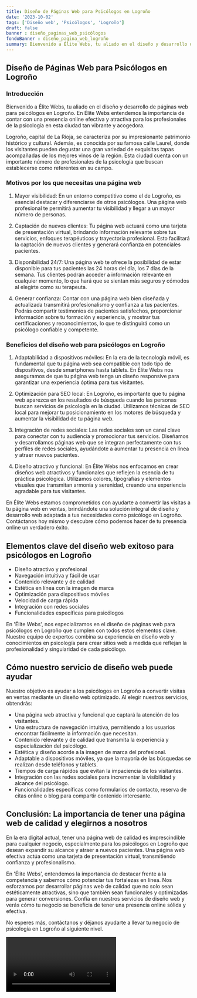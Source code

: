 ```yaml
---
title: Diseño de Páginas Web para Psicólogos en Logroño
date: '2023-10-02'
tags: ['Diseño web', 'Psicólogos', 'Logroño']
draft: false
banner : diseño_paginas_web_psicólogos
fondoBanner : diseño_pagina_web_logroño
summary: Bienvenido a Élite Webs, tu aliado en el diseño y desarrollo de páginas web para psicólogos en Logroño. En Élite Webs entendemos la importancia de contar con una presencia online efectiva y atractiva para los profesionales de la psicología en esta ciudad tan vibrante y acogedora.
---
```


## Diseño de Páginas Web para Psicólogos en Logroño

### Introducción

Bienvenido a Élite Webs, tu aliado en el diseño y desarrollo de páginas web para psicólogos en Logroño. En Élite Webs entendemos la importancia de contar con una presencia online efectiva y atractiva para los profesionales de la psicología en esta ciudad tan vibrante y acogedora.

Logroño, capital de La Rioja, se caracteriza por su impresionante patrimonio histórico y cultural. Además, es conocida por su famosa calle Laurel, donde los visitantes pueden degustar una gran variedad de exquisitas tapas acompañadas de los mejores vinos de la región. Esta ciudad cuenta con un importante número de profesionales de la psicología que buscan establecerse como referentes en su campo.

### Motivos por los que necesitas una página web

1. Mayor visibilidad: En un entorno competitivo como el de Logroño, es esencial destacar y diferenciarse de otros psicólogos. Una página web profesional te permitirá aumentar tu visibilidad y llegar a un mayor número de personas.

2. Captación de nuevos clientes: Tu página web actuará como una tarjeta de presentación virtual, brindando información relevante sobre tus servicios, enfoques terapéuticos y trayectoria profesional. Esto facilitará la captación de nuevos clientes y generará confianza en potenciales pacientes.

3. Disponibilidad 24/7: Una página web te ofrece la posibilidad de estar disponible para tus pacientes las 24 horas del día, los 7 días de la semana. Tus clientes podrán acceder a información relevante en cualquier momento, lo que hará que se sientan más seguros y cómodos al elegirte como su terapeuta.

4. Generar confianza: Contar con una página web bien diseñada y actualizada transmitirá profesionalismo y confianza a tus pacientes. Podrás compartir testimonios de pacientes satisfechos, proporcionar información sobre tu formación y experiencia, y mostrar tus certificaciones y reconocimientos, lo que te distinguirá como un psicólogo confiable y competente.

### Beneficios del diseño web para psicólogos en Logroño

1. Adaptabilidad a dispositivos móviles: En la era de la tecnología móvil, es fundamental que tu página web sea compatible con todo tipo de dispositivos, desde smartphones hasta tablets. En Élite Webs nos aseguramos de que tu página web tenga un diseño responsive para garantizar una experiencia óptima para tus visitantes.

2. Optimización para SEO local: En Logroño, es importante que tu página web aparezca en los resultados de búsqueda cuando las personas buscan servicios de psicología en la ciudad. Utilizamos técnicas de SEO local para mejorar tu posicionamiento en los motores de búsqueda y aumentar la visibilidad de tu página web.

3. Integración de redes sociales: Las redes sociales son un canal clave para conectar con tu audiencia y promocionar tus servicios. Diseñamos y desarrollamos páginas web que se integran perfectamente con tus perfiles de redes sociales, ayudándote a aumentar tu presencia en línea y atraer nuevos pacientes.

4. Diseño atractivo y funcional: En Élite Webs nos enfocamos en crear diseños web atractivos y funcionales que reflejen la esencia de tu práctica psicológica. Utilizamos colores, tipografías y elementos visuales que transmitan armonía y serenidad, creando una experiencia agradable para tus visitantes.

En Élite Webs estamos comprometidos con ayudarte a convertir las visitas a tu página web en ventas, brindándote una solución integral de diseño y desarrollo web adaptada a tus necesidades como psicólogo en Logroño. Contáctanos hoy mismo y descubre cómo podemos hacer de tu presencia online un verdadero éxito.

<GifSeo />

<Cta />

## Elementos clave del diseño web exitoso para psicólogos en Logroño

- Diseño atractivo y profesional
- Navegación intuitiva y fácil de usar
- Contenido relevante y de calidad
- Estética en línea con la imagen de marca
- Optimización para dispositivos móviles
- Velocidad de carga rápida
- Integración con redes sociales
- Funcionalidades específicas para psicólogos

En 'Élite Webs', nos especializamos en el diseño de páginas web para psicólogos en Logroño que cumplen con todos estos elementos clave. Nuestro equipo de expertos combina su experiencia en diseño web y conocimientos en psicología para crear sitios web a medida que reflejan la profesionalidad y singularidad de cada psicólogo.

## Cómo nuestro servicio de diseño web puede ayudar

Nuestro objetivo es ayudar a los psicólogos en Logroño a convertir visitas en ventas mediante un diseño web optimizado. Al elegir nuestros servicios, obtendrás:
- Una página web atractiva y funcional que captará la atención de los visitantes.
- Una estructura de navegación intuitiva, permitiendo a los usuarios encontrar fácilmente la información que necesitan.
- Contenido relevante y de calidad que transmita la experiencia y especialización del psicólogo.
- Estética y diseño acorde a la imagen de marca del profesional.
- Adaptable a dispositivos móviles, ya que la mayoría de las búsquedas se realizan desde teléfonos y tablets.
- Tiempos de carga rápidos que evitan la impaciencia de los visitantes.
- Integración con las redes sociales para incrementar la visibilidad y alcance del psicólogo.
- Funcionalidades específicas como formularios de contacto, reserva de citas online o blog para compartir contenido interesante.

## Conclusión: La importancia de tener una página web de calidad y elegirnos a nosotros

En la era digital actual, tener una página web de calidad es imprescindible para cualquier negocio, especialmente para los psicólogos en Logroño que desean expandir su alcance y atraer a nuevos pacientes. Una página web efectiva actúa como una tarjeta de presentación virtual, transmitiendo confianza y profesionalismo.

En 'Élite Webs', entendemos la importancia de destacar frente a la competencia y sabemos cómo potenciar tus fortalezas en línea. Nos esforzamos por desarrollar páginas web de calidad que no solo sean estéticamente atractivas, sino que también sean funcionales y optimizadas para generar conversiones. Confía en nuestros servicios de diseño web y verás cómo tu negocio se beneficia de tener una presencia online sólida y efectiva.

No esperes más, contáctanos y déjanos ayudarte a llevar tu negocio de psicología en Logroño al siguiente nivel.

<Video />

<CtaBot job='Psicólogos' city='Logroño'/>

<Gmaps query='Logroño+españa+maps' />